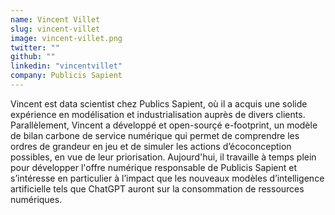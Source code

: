 ```yaml
---
name: Vincent Villet
slug: vincent-villet
image: vincent-villet.png
twitter: ""
github: ""
linkedin: "vincentvillet"
company: Publicis Sapient
---
```


Vincent est data scientist chez Publics Sapient,  où il a acquis une solide expérience en modélisation et industrialisation auprès de divers clients. Parallèlement, Vincent a développé et open-sourçé e-footprint, un modèle de bilan carbone de service numérique qui permet de comprendre les ordres de grandeur en jeu et de simuler les actions d’écoconception possibles, en vue de leur priorisation. Aujourd'hui, il travaille à temps plein pour développer l'offre numérique responsable de Publicis Sapient et s’intéresse en particulier à l’impact que les nouveaux modèles d’intelligence artificielle tels que ChatGPT auront sur la consommation de ressources numériques.
